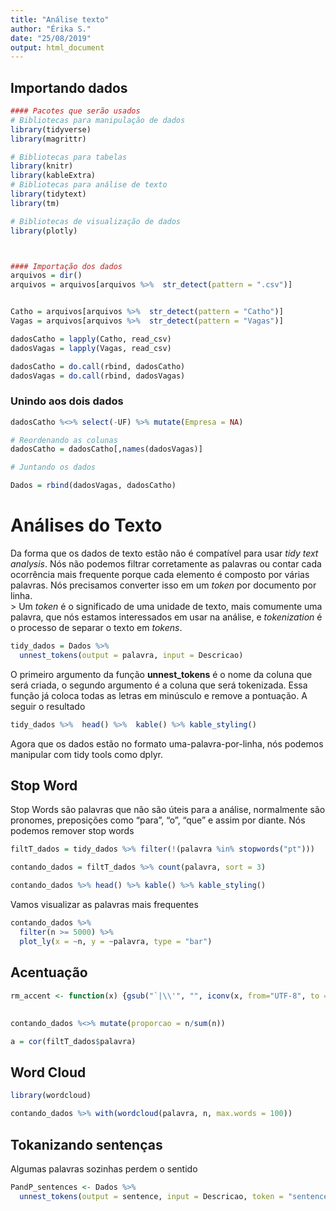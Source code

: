 ```yaml
---
title: "Análise texto"
author: "Érika S."
date: "25/08/2019"
output: html_document
---
```



## Importando dados


```r
#### Pacotes que serão usados
# Bibliotecas para manipulação de dados
library(tidyverse)
library(magrittr)

# Bibliotecas para tabelas
library(knitr)
library(kableExtra)
# Bibliotecas para análise de texto
library(tidytext)
library(tm)

# Bibliotecas de visualização de dados
library(plotly)



#### Importação dos dados
arquivos = dir() 
arquivos = arquivos[arquivos %>%  str_detect(pattern = ".csv")]


Catho = arquivos[arquivos %>%  str_detect(pattern = "Catho")]
Vagas = arquivos[arquivos %>%  str_detect(pattern = "Vagas")]

dadosCatho = lapply(Catho, read_csv)
dadosVagas = lapply(Vagas, read_csv)

dadosCatho = do.call(rbind, dadosCatho)
dadosVagas = do.call(rbind, dadosVagas)
```

### Unindo aos dois dados
```r
dadosCatho %<>% select(-UF) %>% mutate(Empresa = NA)

# Reordenando as colunas
dadosCatho = dadosCatho[,names(dadosVagas)]

# Juntando os dados

Dados = rbind(dadosVagas, dadosCatho)
```

# Análises do Texto

Da forma que os dados de texto estão não é compatível para usar _tidy text analysis_. Nós não podemos filtrar corretamente as palavras ou contar cada ocorrência mais frequente porque cada elemento é composto por várias palavras. Nós precisamos converter isso em um _token_ por documento por linha.  
> Um _token_ é o significado de uma unidade de texto, mais comumente uma palavra, que nós estamos interessados em usar na análise, e _tokenization_ é o processo de separar o texto em _tokens_.  

```r
tidy_dados = Dados %>% 
  unnest_tokens(output = palavra, input = Descricao)
```

O primeiro argumento da função **unnest_tokens** é o nome da coluna que será criada, o segundo argumento é a coluna que será tokenizada. Essa função já coloca todas as letras em minúsculo e remove a pontuação. A seguir o resultado

```r
tidy_dados %>%  head() %>%  kable() %>% kable_styling()
```

Agora que os dados estão no formato uma-palavra-por-linha, nós podemos manipular com tidy tools como dplyr.  

## Stop Word

Stop Words são palavras que não são úteis para a análise, normalmente são pronomes, preposições como "para", "o", "que" e assim por diante. Nós podemos remover stop words 

```r

filtT_dados = tidy_dados %>% filter(!(palavra %in% stopwords("pt")))

contando_dados = filtT_dados %>% count(palavra, sort = 3) 

contando_dados %>% head() %>% kable() %>% kable_styling()
```

Vamos visualizar as palavras mais frequentes

```r
contando_dados %>% 
  filter(n >= 5000) %>% 
  plot_ly(x = ~n, y = ~palavra, type = "bar")
```

## Acentuação

```r
rm_accent <- function(x) {gsub("`|\\'", "", iconv(x, from="UTF-8", to = "ASCII//TRANSLIT"))}
```

##

```r
contando_dados %<>% mutate(proporcao = n/sum(n)) 

a = cor(filtT_dados$palavra)
```
## Word Cloud

```r
library(wordcloud)

contando_dados %>% with(wordcloud(palavra, n, max.words = 100))
```

## Tokanizando sentenças

Algumas palavras sozinhas perdem o sentido

```r
PandP_sentences <- Dados %>% 
  unnest_tokens(output = sentence, input = Descricao, token = "sentences")
```

